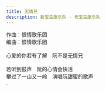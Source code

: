 ```yaml
---
title: 无情兄
description: 新宝岛康乐队 - 老宝岛康乐队
---
```


作曲：恨情歌乐团<br />编曲：恨情歌乐团<br /><br />心爱的你若有了解　阮不是无情兄<br /><br />若听到鼓声　阮的心情会快活<br />攀过了一山又一岭　演唱阮甜蜜的歌声<br />.
